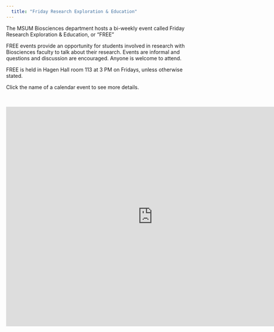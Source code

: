 ```yaml
---
  title: "Friday Research Exploration & Education"
---
```


The MSUM Biosciences department hosts a bi-weekly event called Friday Research 
Exploration & Education, or "FREE"

FREE events provide an opportunity for students involved in research with 
Biosciences faculty to talk about their research. Events are informal and 
questions and discussion are encouraged. Anyone is welcome to attend.

FREE is held in Hagen Hall room 113 at 3 PM on Fridays, unless otherwise stated.

Click the name of a calendar event to see more details.

<br />

<iframe src="https://calendar.google.com/calendar/embed?showTitle=0&amp;showNav=0&amp;showTabs=0&amp;showCalendars=0&amp;showTz=0&amp;mode=AGENDA&amp;height=600&amp;wkst=1&amp;bgcolor=%23cccccc&amp;src=l1ro350lanh4260bn4j8o3jj2g%40group.calendar.google.com&amp;color=%23711616&amp;ctz=America%2FChicago" style="border-width:0" width="800" height="600" frameborder="0" scrolling="no"></iframe>